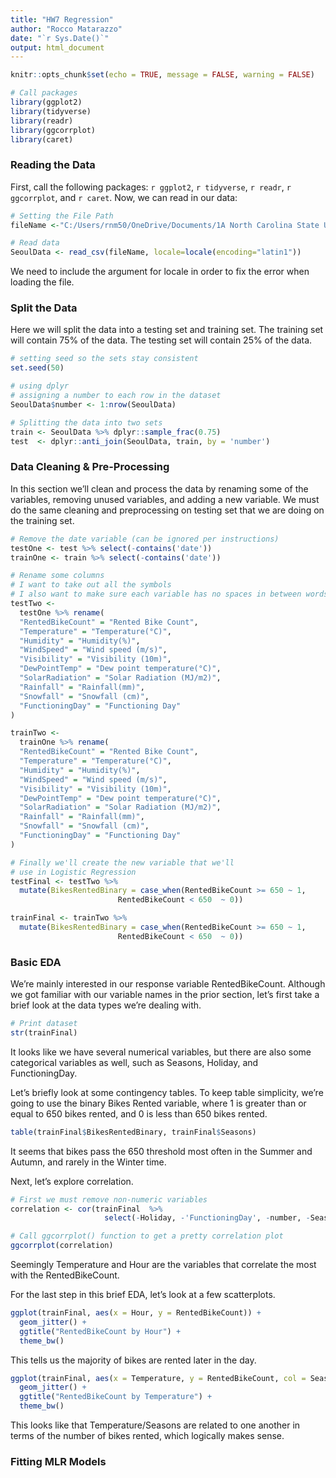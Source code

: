```yaml
---
title: "HW7 Regression"
author: "Rocco Matarazzo"
date: "`r Sys.Date()`"
output: html_document
---
```


```r
knitr::opts_chunk$set(echo = TRUE, message = FALSE, warning = FALSE)

# Call packages
library(ggplot2)
library(tidyverse)
library(readr)
library(ggcorrplot)
library(caret)

```

### Reading the Data

First, call the following packages: `r ggplot2`, `r tidyverse`, `r readr`, `r ggcorrplot`, and `r caret`. Now, we can read in our data:

```r

# Setting the File Path
fileName <-"C:/Users/rnm50/OneDrive/Documents/1A North Carolina State University/Fall 2023/ST558 Data Science/SeoulBikeData.csv"

# Read data
SeoulData <- read_csv(fileName, locale=locale(encoding="latin1"))

```

We need to include the argument for locale in order to fix the error when loading the file.

### Split the Data

Here we will split the data into a testing set and training set. The training set will contain 75% of the data. The testing set will contain 25% of the data.

```r

# setting seed so the sets stay consistent
set.seed(50)

# using dplyr
# assigning a number to each row in the dataset
SeoulData$number <- 1:nrow(SeoulData)

# Splitting the data into two sets
train <- SeoulData %>% dplyr::sample_frac(0.75)
test  <- dplyr::anti_join(SeoulData, train, by = 'number')

```

### Data Cleaning & Pre-Processing

In this section we'll clean and process the data by renaming some of the variables, removing unused variables, and adding a new variable. We must do the same cleaning and preprocessing on testing set that we are doing on the training set.

```r
# Remove the date variable (can be ignored per instructions)
testOne <- test %>% select(-contains('date')) 
trainOne <- train %>% select(-contains('date')) 

# Rename some columns
# I want to take out all the symbols
# I also want to make sure each variable has no spaces in between words
testTwo <- 
  testOne %>% rename(
  "RentedBikeCount" = "Rented Bike Count",
  "Temperature" = "Temperature(°C)",
  "Humidity" = "Humidity(%)",
  "WindSpeed" = "Wind speed (m/s)",
  "Visibility" = "Visibility (10m)",
  "DewPointTemp" = "Dew point temperature(°C)",
  "SolarRadiation" = "Solar Radiation (MJ/m2)",
  "Rainfall" = "Rainfall(mm)",
  "Snowfall" = "Snowfall (cm)",
  "FunctioningDay" = "Functioning Day"
)

trainTwo <- 
  trainOne %>% rename(
  "RentedBikeCount" = "Rented Bike Count",
  "Temperature" = "Temperature(°C)",
  "Humidity" = "Humidity(%)",
  "WindSpeed" = "Wind speed (m/s)",
  "Visibility" = "Visibility (10m)",
  "DewPointTemp" = "Dew point temperature(°C)",
  "SolarRadiation" = "Solar Radiation (MJ/m2)",
  "Rainfall" = "Rainfall(mm)",
  "Snowfall" = "Snowfall (cm)",
  "FunctioningDay" = "Functioning Day"
)

# Finally we'll create the new variable that we'll
# use in Logistic Regression
testFinal <- testTwo %>% 
  mutate(BikesRentedBinary = case_when(RentedBikeCount >= 650 ~ 1,
                        RentedBikeCount < 650  ~ 0))

trainFinal <- trainTwo %>% 
  mutate(BikesRentedBinary = case_when(RentedBikeCount >= 650 ~ 1,
                        RentedBikeCount < 650  ~ 0))

```

### Basic EDA
We're mainly interested in our response variable RentedBikeCount. Although we got familiar with our variable names in the prior section, let's first take a brief look at the data types we're dealing with.

```r
# Print dataset
str(trainFinal)
```
It looks like we have several numerical variables, but there are also some categorical variables as well, such as Seasons, Holiday, and FunctioningDay.

Let's briefly look at some contingency tables. To keep table simplicity, we're going to use the binary Bikes Rented variable, where 1 is greater than or equal to 650 bikes rented, and 0 is less than 650 bikes rented.

```r
table(trainFinal$BikesRentedBinary, trainFinal$Seasons)
```
It seems that bikes pass the 650 threshold most often in the Summer and Autumn, and rarely in the Winter time.

Next, let's explore correlation.
```r

# First we must remove non-numeric variables
correlation <- cor(trainFinal  %>% 
                     select(-Holiday, -'FunctioningDay', -number, -Seasons))

# Call ggcorrplot() function to get a pretty correlation plot
ggcorrplot(correlation)
```
Seemingly Temperature and Hour are the variables that correlate the most with the RentedBikeCount.

For the last step in this brief EDA, let's look at a few scatterplots.

```r
ggplot(trainFinal, aes(x = Hour, y = RentedBikeCount)) +
  geom_jitter() +
  ggtitle("RentedBikeCount by Hour") +
  theme_bw()
```
This tells us the majority of bikes are rented later in the day. 


```r
ggplot(trainFinal, aes(x = Temperature, y = RentedBikeCount, col = Seasons)) +
  geom_jitter() +
  ggtitle("RentedBikeCount by Temperature") +
  theme_bw()
```

This looks like that Temperature/Seasons are related to one another in terms of the number of bikes rented, which logically makes sense.

### Fitting MLR Models
